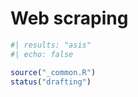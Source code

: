 # Web scraping {#import-webscrape}

::: status
```r
#| results: "asis"
#| echo: false

source("_common.R")
status("drafting")
```
:::

<!--# TO DO: Write chapter. -->
